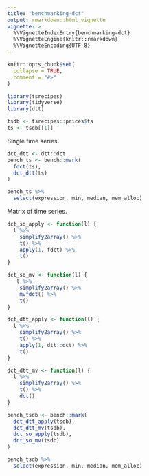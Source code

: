 ```yaml
---
title: "benchmarking-dct"
output: rmarkdown::html_vignette
vignette: >
  %\VignetteIndexEntry{benchmarking-dct}
  %\VignetteEngine{knitr::rmarkdown}
  %\VignetteEncoding{UTF-8}
---
```


```r
knitr::opts_chunk$set(
  collapse = TRUE,
  comment = "#>"
)
```

```r
library(tsrecipes)
library(tidyverse)
library(dtt)
```

```r
tsdb <- tsrecipes::prices$ts
ts <- tsdb[[1]]
```

Single time series.

```r
dct_dtt <- dtt::dct
bench_ts <- bench::mark(
  fdct(ts),
  dct_dtt(ts)
)

bench_ts %>%
  select(expression, min, median, mem_alloc)
```

Matrix of time series.

```r
dct_so_apply <- function(l) {
  l %>%
    simplify2array() %>%
    t() %>%
    apply(1, fdct) %>%
    t()
}

dct_so_mv <- function(l) {
   l %>%
    simplify2array() %>%
    mvfdct() %>%
    t()
}

dct_dtt_apply <- function(l) {
  l %>%
    simplify2array() %>%
    t() %>%
    apply(1, dtt::dct) %>%
    t()
}

dct_dtt_mv <- function(l) {
  l %>%
    simplify2array() %>%
    t() %>% 
    dct()
}

bench_tsdb <- bench::mark(
  dct_dtt_apply(tsdb),
  dct_dtt_mv(tsdb),
  dct_so_apply(tsdb),
  dct_so_mv(tsdb)
)
```

```r
bench_tsdb %>%
  select(expression, min, median, mem_alloc)
```
